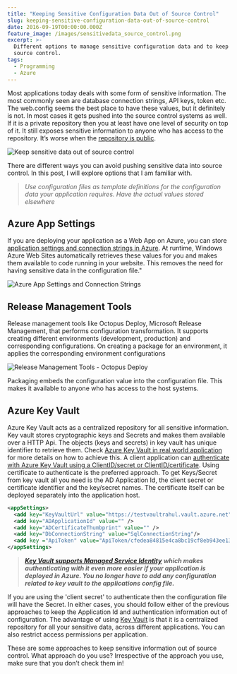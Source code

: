 ```yaml
---
title: "Keeping Sensitive Configuration Data Out of Source Control"
slug: keeping-sensitive-configuration-data-out-of-source-control
date: 2016-09-19T00:00:00.000Z
feature_image: /images/sensitivedata_source_control.png
excerpt: >-
  Different options to manage sensitive configuration data and to keep it out of
  source control.
tags:
  - Programming
  - Azure
---
```

Most applications today deals with some form of sensitive information. The most commonly seen are database connection strings, API keys, token etc. The web.config seems the best place to have these values, but it definitely is not. In most cases it gets pushed into the source control systems as well. If it is a private repository then you at least have one level of security on top of it. It still exposes sensitive information to anyone who has access to the repository. It’s worse when the [repository is public](http://www.internetnews.com/blog/skerner/github-search-exposes-passwords.html).

![Keep sensitive data out of source control](/images/sensitivedata_source_control.png)

There are different ways you can avoid pushing sensitive data into source control. In this post, I will explore options that I am familiar with.

> _Use configuration files as template definitions for the configuration data your application requires. Have the actual values stored elsewhere_

## Azure App Settings

If you are deploying your application as a Web App on Azure, you can store [application settings and connection strings in Azure](https://azure.microsoft.com/en-us/blog/windows-azure-web-sites-how-application-strings-and-connection-strings-work/). At runtime, Windows Azure Web Sites automatically retrieves these values for you and makes them available to code running in your website. This removes the need for having sensitive data in the configuration file."

![Azure App Settings and Connection Strings](/images/sensitiveData_azure_app_settings.png)

## Release Management Tools

Release management tools like Octopus Deploy, Microsoft Release Management, that performs configuration transformation. It supports creating different environments (development, production) and corresponding configurations. On creating a package for an environment, it applies the corresponding environment configurations

![Release Management Tools - Octopus Deploy](/images/sensitiveData_releaseManagement_tool_octopus.png)

Packaging embeds the configuration value into the configuration file. This makes it available to anyone who has access to the host systems.

## Azure Key Vault

Azure Key Vault acts as a centralized repository for all sensitive information. Key vault stores cryptographic keys and Secrets and makes them available over a HTTP Api. The objects (keys and secrets) in key vault has unique identifier to retrieve them. Check [Azure Key Vault in real world application](/blog/azure-key-vault-in-a-real-world-application/) for more details on how to achieve this. A client application can [authenticate with Azure Key Vault using a ClientID/secret or ClientID/certificate](/blog/authenticating-a-client-application-with-azure-key-vault/). Using certificate to authenticate is the preferred approach. To get Keys/Secret from key vault all you need is the AD Application Id, the client secret or certificate identifier and the key/secret names. The certificate itself can be deployed separately into the application host.

```xml
<appSettings>
  <add key="KeyVaultUrl" value="https://testvaultrahul.vault.azure.net"/>
  <add key="ADApplicationId" value="" />
  <add key="ADCertificateThumbprint" value="" />
  <add key="DbConnectionString" value="SqlConnectionString"/>
  <add key ="ApiToken" value="ApiToken/cfedea84815e4ca8bc19cf8eb943ee13"/>
</appSettings>

```

> [**_Key Vault supports Managed Service Identity_**](/blog/authenticating-with-azure-key-vault-using-managed-service-identity/) **_which makes authenticating with it even more easier if your application is deployed in Azure. You no longer have to add any configuration related to key vault to the applications config file._**

If you are using the 'client secret' to authenticate then the configuration file will have the Secret. In either cases, you should follow either of the previous approaches to keep the Application Id and authentication information out of configuration. The advantage of using [Key Vault](/blog/tag/azure-key-vault/) is that it is a centralized repository for all your sensitive data, across different applications. You can also restrict access permissions per application.

These are some approaches to keep sensitive information out of source control. What approach do you use? Irrespective of the approach you use, make sure that you don’t check them in!
